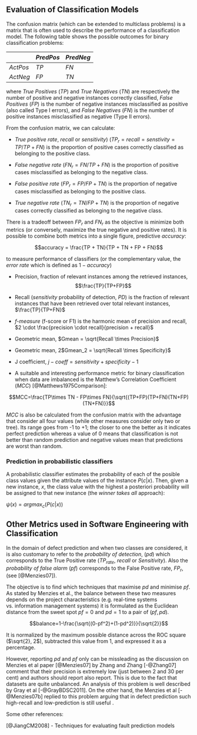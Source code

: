 ## Evaluation of Classification Models

The confusion matrix (which can be extended to multiclass problems) is a matrix that is often used to describe the performance of a classification model. The following table shows the possible outcomes for binary classification problems:


|           |$Pred Pos$ | $Pred Neg$ |
|-----------|-----------|------------|
| $Act Pos$ |   $TP$    | $FN$       |
| $Act Neg$ |   $FP$    | $TN$       |


where *True Positives* ($TP$) and *True Negatives* ($TN$) are respectively the number of positive and negative instances correctly classified, *False Positives* ($FP$) is the number of negative instances misclassified as positive (also called Type I errors), and *False Negatives* ($FN$) is the number of positive instances misclassified as negative (Type II errors).

From the confusion matrix, we can calculate:

   + *True positive rate*, *recall* or *sensitivity*) ($TP_r = recall = senstivity = TP/TP+FN$) is the proportion of positive cases correctly classified as belonging to the positive class.
   
   + *False negative rate* ($FN_r=FN/TP+FN$) is the proportion of positive cases misclassified as belonging to the negative class.
   
   + *False positive rate* ($FP_r=FP/FP+TN$) is the proportion of negative cases misclassified as belonging to the positive class.
   
   + *True negative rate* ($TN_r=TN/FP+TN$) is the proportion of negative cases correctly classified as belonging to the negative class.


There is a tradeoff between $FP_r$ and $FN_r$ as the objective is minimize both metrics (or conversely, maximize the true negative and positive rates). It is possible to combine both metrics into a single figure, predictive $accuracy$:

$$accuracy = \frac{TP + TN}{TP + TN + FP + FN}$$

to measure performance of classifiers (or the complementary value, the _error rate_ which is defined as $1-accuracy$)

+ Precision, fraction of relevant instances among the retrieved instances, $$\frac{TP}{TP+FP}$$

+ Recall ($sensitivity$ probability of detection, $PD$) is the fraction of relevant instances that have been retrieved over total relevant instances, $\frac{TP}{TP+FN}$

+ _f-measure_ (f-score or F1) is the harmonic mean of precision and recall, 
$2 \cdot \frac{precision \cdot recall}{precision + recall}$

+ Geometric mean, $Gmean = \sqrt{Recall \times Precision}$

+ Geometric mean, 2$Gmean_2 = \sqrt{Recall \times Specificity}$

+ J coefficient, $j-coeff = sensitivity + specificity - 1$

+ A suitable and interesting performance metric for binary classification when data are imbalanced is the Matthew's Correlation Coefficient ($MCC$) [@Matthews1975Comparison]: 

$$MCC=\frac{TP\times TN - FP\times FN}{\sqrt{(TP+FP)(TP+FN)(TN+FP)(TN+FN)}}$$

$MCC$ is also be calculated from the confusion matrix with the advantage that consider all four values (while other measures consider only two or tree). Its range goes from -1 to +1; the closer to one the better as it indicates perfect prediction whereas a value of 0 means that classification is not better than random prediction and negative values mean that predictions are worst than random.




### Prediction in probabilistic classifiers

A probabilistic classifier estimates the probability of each of the posible class values given the attribute values of the instance $P(c|{x})$. Then, given a new instance, ${x}$, the class value with the highest a posteriori probability will be assigned to that new instance (the *winner takes all* approach):

$\psi({x}) = argmax_c (P(c|{x}))$

 
 

## Other Metrics used in Software Engineering with Classification


In the domain of defect prediction and when two classes are considered, it is also customary to refer to the *probability of detection*, ($pd$) which corresponds to the True Positive rate ($TP_{rate}$, $recall$ or $Sensitivity$). Also the *probability of false alarm* ($pf$) corresponds to the False Positive rate, $FP_r$, (see [@Menzies07]). 

The objective is to find which techniques that maximise $pd$ and minimise $pf$. As stated by Menzies et al., the balance between these two measures depends on the project characteristics (e.g. real-time systems vs. information management systems) it is formulated as the Euclidean distance from the sweet spot $pf=0$ and $pd=1$ to a pair of $(pf,pd)$. 

$$balance=1-\frac{\sqrt{(0-pf^2)+(1-pd^2)}}{\sqrt{2}}$$

It is normalized by the maximum possible distance across the ROC square ($\sqrt{2}, 2$), subtracted this value from 1, and expressed it as a percentage.


However, reporting $pd$ and $pf$ only can be missleading as the discussion on Menzies et al paper [@Menzies07] by Zhang and Zhang [-@Zhang07] comment that their precision is extremely low (just between 2 and 30 per cent) and authors should report also report. This is due to the fact that datasets are quite unbalanced. An analysis of this problem is well described by Gray et al [-@GrayBDSC2011]. On the other hand, the Menzies et al [-@Menzies07b] replied to this problem arguing that in defect prediction such high-recall and low-prediction is still useful .

Some other references:

[@JiangCM2008] - Techniques for evaluating fault prediction models

